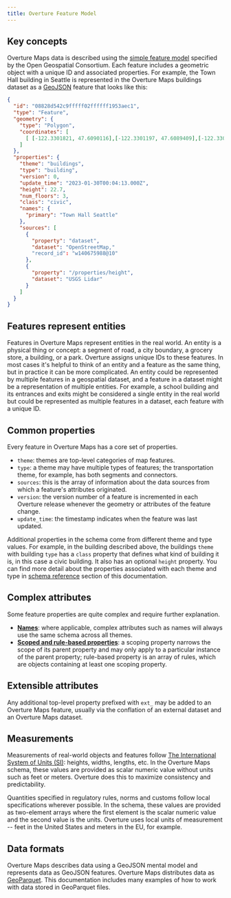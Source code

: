 ```yaml
---
title: Overture Feature Model
---
```


## Key concepts

Overture Maps data is described using the [simple feature model](https://www.ogc.org/standard/sfa/) specified by the Open Geospatial Consortium. Each feature includes a geometric object with a unique ID and associated properties. For example, the Town Hall building in Seattle is represented in the Overture Maps buildings dataset as a [GeoJSON](https://geojson.org/) feature that looks like this:

<!-- TODO: Push the below example into the examples/ directory and reference it by
           filename: This will ensure that it always passes validation. 👇 -->

```json
{
  "id": "08828d542c9fffff02ffffff1953aec1",
  "type": "Feature",
  "geometry": {
    "type": "Polygon",
    "coordinates": [
      [ [-122.3301821, 47.6090116],[-122.3301197, 47.6089409],[-122.3300642, 47.6088779],[-122.3300094, 47.6088158],[-122.329729, 47.6089282],[-122.3297466, 47.6089481],[-122.3296561, 47.6089844],[-122.3296934, 47.6090266],[-122.3297562, 47.6090978], [-122.3298113, 47.6091603],[-122.3298611, 47.6092168],[-122.3299517, 47.6091804],[-122.329963, 47.6091932],[-122.3299793, 47.6091867],[-122.3301728, 47.6091091],[-122.3301916, 47.6091016],[-122.3301714, 47.6090787],[-122.330223, 47.609058] ]
    ]
  },
  "properties": {
    "theme": "buildings",
    "type": "building",
    "version": 0,
    "update_time": "2023-01-30T00:04:13.000Z",
    "height": 22.7,
    "num_floors": 3,
    "class": "civic",
    "names": {
      "primary": "Town Hall Seattle"
    },
    "sources": [
      {
        "property": "dataset",
        "dataset": "OpenStreetMap,"
        "record_id": "w140675988@10"
      },
      {
        "property": "/properties/height",
        "dataset": "USGS Lidar"
      }
    ]
  }
}
```

## Features represent entities
Features in Overture Maps represent entities in the real world. An entity is a physical thing or concept: a segment of road, a city boundary, a grocery store, a building, or a park. Overture assigns unique IDs to these features. In most cases it's helpful to think of an entity and a feature as the same thing, but in practice it can be more complicated. An entity could be represented by multiple features in a geospatial dataset, and a feature in a dataset might be a representation of multiple entities. For example, a school building and its entrances and exits might be considered a single entity in the real world but could be represented as multiple features in a dataset, each feature with a unique ID.


## Common properties

Every feature in Overture Maps has a core set of properties.

- `theme`: themes are top-level categories of map features.
- `type`: a theme may have multiple types of features; the transportation theme, for example, has both segments and connectors.
- `sources`: this is the array of information about the data sources from which a feature's attributes originated.
- `version`: the version number of a feature is incremented in each Overture release whenever the geometry or attributes of the feature change.
- `update_time`: the timestamp indicates when the feature was last updated.

Additional properties in the schema come from different theme and type values. For example, in the building described above, the buildings `theme` with building `type` has a `class` property that defines what kind of building it is, in this case a civic building. It also has an optional `height` property. You can find more detail about the properties associated with each theme and type in [schema reference](https://docs.overturemaps.org/schema) section of this documentation.

## Complex attributes

Some feature properties are quite complex and require further explanation.

- **[Names](/guides/feature-model/names)**: where applicable, complex attributes such as names will always use the same schema across all themes.
- **[Scoped and rule-based properties](/guides/feature-model/scoping-rules)**: a scoping property narrows the scope of its parent property and may only apply to a particular instance of the parent property; rule-based property is an array of rules, which are objects containing at least one scoping property.

## Extensible attributes

Any additional top-level property prefixed with `ext_` may be added to an Overture Maps feature, usually via the conflation of an external dataset and an Overture Maps dataset.

## Measurements

Measurements of real-world objects and features follow [The International System of Units (SI)](https://www.bipm.org/en/publications/si-brochure): heights, widths, lengths, etc. In the Overture Maps schema, these values are provided as scalar numeric value without units such as feet or meters. Overture does this to maximize consistency and predictability.

Quantities specified in regulatory rules, norms and customs follow local specifications wherever possible. In the schema, these values are provided as two-element arrays where the first element is the scalar numeric value and the second value is the units. Overture uses local units of measurement -- feet in the United States and meters in the EU, for example.

## Data formats

Overture Maps describes data using a GeoJSON mental model and represents data as GeoJSON features. Overture Maps distributes data as [GeoParquet](https://geoparquet.org/). This documentation includes many examples of how to work with data stored in GeoParquet files.

